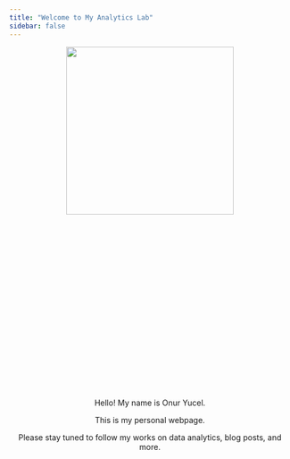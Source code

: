 ```yaml
---
title: "Welcome to My Analytics Lab"
sidebar: false
---
```


::: {layout-ncol=3 style="align-items: center; text-align: center;"}
<img src="docs/images/sokka.jpeg" width="300" height="300"/>

<div style="display: flex; align-items: center; justify-content: center; height: 300px;>
  <strong>LITERALLY ME</strong>
</div>

<img src="docs/images/me.jpg" width="300" height="300"/>
:::



Hello! My name is Onur Yucel.

This is my personal webpage.

Please stay tuned to follow my works on data analytics, blog posts, and more.
